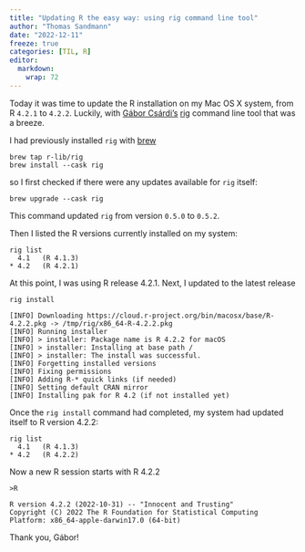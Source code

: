 ```yaml
---
title: "Updating R the easy way: using rig command line tool"
author: "Thomas Sandmann"
date: "2022-12-11"
freeze: true
categories: [TIL, R]
editor: 
  markdown: 
    wrap: 72
---
```


Today it was time to update the R installation on my Mac OS X system, from R `4.2.1` to
`4.2.2`. Luckily, with [Gábor Csárdi's](https://fosstodon.org/@gaborcsardi)
[rig](https://github.com/r-lib/rig)
command line tool that was a breeze.

I had previously installed `rig` with [brew](https://brew.sh/)

```
brew tap r-lib/rig
brew install --cask rig
```

so I first checked if there were any updates available for `rig` itself:

```
brew upgrade --cask rig
```

This command updated `rig` from version `0.5.0` to `0.5.2`.

Then I listed the R versions currently installed on my system:

```
rig list
  4.1   (R 4.1.3)
* 4.2   (R 4.2.1)
```

At this point, I was using R release 4.2.1. Next, I updated to the latest release

```
rig install

[INFO] Downloading https://cloud.r-project.org/bin/macosx/base/R-4.2.2.pkg -> /tmp/rig/x86_64-R-4.2.2.pkg
[INFO] Running installer
[INFO] > installer: Package name is R 4.2.2 for macOS
[INFO] > installer: Installing at base path /
[INFO] > installer: The install was successful.
[INFO] Forgetting installed versions
[INFO] Fixing permissions
[INFO] Adding R-* quick links (if needed)
[INFO] Setting default CRAN mirror
[INFO] Installing pak for R 4.2 (if not installed yet)
```

Once the `rig install` command had completed, my system had updated itself to R version 
4.2.2:

```
rig list
  4.1   (R 4.1.3)
* 4.2   (R 4.2.2)
``` 

Now a new R session starts with R 4.2.2

```
>R

R version 4.2.2 (2022-10-31) -- "Innocent and Trusting"
Copyright (C) 2022 The R Foundation for Statistical Computing
Platform: x86_64-apple-darwin17.0 (64-bit)
```

Thank you, Gábor!